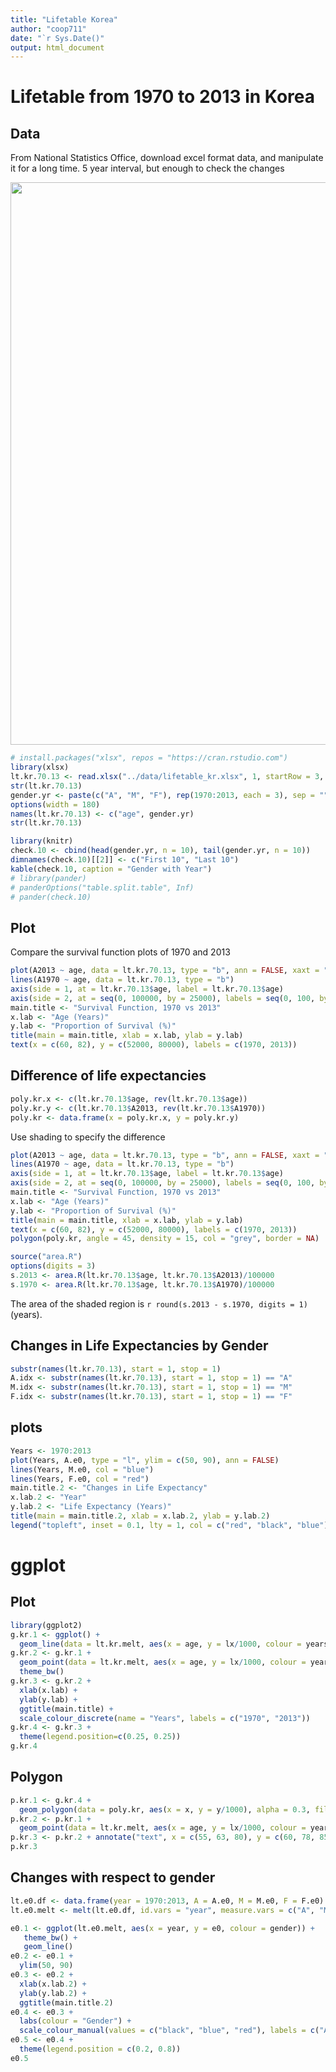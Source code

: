 ```yaml
---
title: "Lifetable Korea"
author: "coop711"
date: "`r Sys.Date()"
output: html_document
---
```


# Lifetable from 1970 to 2013 in Korea

## Data

From National Statistics Office, download excel format data, and manipulate it for a long time. 5 year interval, but enough to check the changes 

<!--![한국의 간이생명표](../pics/lifetable_kr_xlsx.png)-->

<img src = "../pics/lifetable_kr_xlsx.png" width = "900"/>

```r
# install.packages("xlsx", repos = "https://cran.rstudio.com")
library(xlsx)
lt.kr.70.13 <- read.xlsx("../data/lifetable_kr.xlsx", 1, startRow = 3, endRow = 24, colIndex = 1:133, header = FALSE)
str(lt.kr.70.13)
gender.yr <- paste(c("A", "M", "F"), rep(1970:2013, each = 3), sep = "")
options(width = 180)
names(lt.kr.70.13) <- c("age", gender.yr)
str(lt.kr.70.13)
```

```r
library(knitr)
check.10 <- cbind(head(gender.yr, n = 10), tail(gender.yr, n = 10))
dimnames(check.10)[[2]] <- c("First 10", "Last 10")
kable(check.10, caption = "Gender with Year")
# library(pander)
# panderOptions("table.split.table", Inf)
# pander(check.10)
```

## Plot

Compare the survival function plots of 1970 and 2013

```r
plot(A2013 ~ age, data = lt.kr.70.13, type = "b", ann = FALSE, xaxt = "n", yaxt = "n")
lines(A1970 ~ age, data = lt.kr.70.13, type = "b")
axis(side = 1, at = lt.kr.70.13$age, label = lt.kr.70.13$age)
axis(side = 2, at = seq(0, 100000, by = 25000), labels = seq(0, 100, by = 25))
main.title <- "Survival Function, 1970 vs 2013"
x.lab <- "Age (Years)"
y.lab <- "Proportion of Survival (%)"
title(main = main.title, xlab = x.lab, ylab = y.lab)
text(x = c(60, 82), y = c(52000, 80000), labels = c(1970, 2013))
```

## Difference of life expectancies

<!--### Coordinates for Polygon-->

```r
poly.kr.x <- c(lt.kr.70.13$age, rev(lt.kr.70.13$age))
poly.kr.y <- c(lt.kr.70.13$A2013, rev(lt.kr.70.13$A1970))
poly.kr <- data.frame(x = poly.kr.x, y = poly.kr.y)
```

<!--### Shading-->

Use shading to specify the difference

```r
plot(A2013 ~ age, data = lt.kr.70.13, type = "b", ann = FALSE, xaxt = "n", yaxt = "n")
lines(A1970 ~ age, data = lt.kr.70.13, type = "b")
axis(side = 1, at = lt.kr.70.13$age, label = lt.kr.70.13$age)
axis(side = 2, at = seq(0, 100000, by = 25000), labels = seq(0, 100, by = 25))
main.title <- "Survival Function, 1970 vs 2013"
x.lab <- "Age (Years)"
y.lab <- "Proportion of Survival (%)"
title(main = main.title, xlab = x.lab, ylab = y.lab)
text(x = c(60, 82), y = c(52000, 80000), labels = c(1970, 2013))
polygon(poly.kr, angle = 45, density = 15, col = "grey", border = NA)
```

<!--## Compare the areas -->

<!--`source` the `area.R()` function that was `dump()`ed. -->

```r
source("area.R")
options(digits = 3)
s.2013 <- area.R(lt.kr.70.13$age, lt.kr.70.13$A2013)/100000
s.1970 <- area.R(lt.kr.70.13$age, lt.kr.70.13$A1970)/100000
```

The area of the shaded region is `r round(s.2013 - s.1970, digits = 1)` (years).

## Changes in Life Expectancies by Gender

<!--In order to compute the genderwise life expectancies use `mapply()`. Fix `x = lt.kr.70.13$age` in `area.R(x, y)`, and extract the column indices from each column 

* Extracting column indices-->

```r
substr(names(lt.kr.70.13), start = 1, stop = 1)
A.idx <- substr(names(lt.kr.70.13), start = 1, stop = 1) == "A"
M.idx <- substr(names(lt.kr.70.13), start = 1, stop = 1) == "M"
F.idx <- substr(names(lt.kr.70.13), start = 1, stop = 1) == "F"
```

<!--* Use `mapply()`
    * Note how to define an `anonymous function`
    * Calculate life expectancies for each year
```r
(A.e0 <- mapply(function(y) {area.R(x = lt.kr.70.13$age, y)}, lt.kr.70.13[, A.idx])/100000)
(M.e0 <- mapply(function(y) {area.R(x = lt.kr.70.13$age, y)}, lt.kr.70.13[, M.idx])/100000)
(F.e0 <- mapply(function(y) {area.R(x = lt.kr.70.13$age, y)}, lt.kr.70.13[, F.idx])/100000)
```
-->

## plots

<!--* Use `plot()` and `lines()`-->

```r
Years <- 1970:2013
plot(Years, A.e0, type = "l", ylim = c(50, 90), ann = FALSE)
lines(Years, M.e0, col = "blue")
lines(Years, F.e0, col = "red")
main.title.2 <- "Changes in Life Expectancy"
x.lab.2 <- "Year"
y.lab.2 <- "Life Expectancy (Years)"
title(main = main.title.2, xlab = x.lab.2, ylab = y.lab.2)
legend("topleft", inset = 0.1, lty = 1, col = c("red", "black", "blue"), legend=c("Women", "All", "Men"))
```


# ggplot

<!--## Data Preparation

Put `reshape2` in the library to construct a long form data frame for `ggplot()` and apply `melt()`. Set up and another data frame composed of  `age`, `A1970`, `A2013`

```r
(lt.kr.df <- lt.kr.70.13[c("age", "A1970", "A2013")])
```

`library(reshape2)`, and , use `melt()` to transform into long form data frame

```r
library(reshape2)
(lt.kr.melt <- melt(lt.kr.df, id.vars = "age", measure.vars = c("A1970", "A2013"), variable.name = "years", value.name = "lx"))
```
-->

## Plot

<!-- Compare survival function plots for 1970 and 2013 with `ggplot()`. What is the effect of the order of operation in `geom_point()` and `shape=21:22, fill="white"`-->

```r
library(ggplot2)
g.kr.1 <- ggplot() + 
  geom_line(data = lt.kr.melt, aes(x = age, y = lx/1000, colour = years))
g.kr.2 <- g.kr.1 + 
  geom_point(data = lt.kr.melt, aes(x = age, y = lx/1000, colour = years), shape = 21, fill = "white", size = 2) +
  theme_bw()
g.kr.3 <- g.kr.2 + 
  xlab(x.lab) +
  ylab(y.lab) +
  ggtitle(main.title) +
  scale_colour_discrete(name = "Years", labels = c("1970", "2013"))
g.kr.4 <- g.kr.3 +
  theme(legend.position=c(0.25, 0.25))
g.kr.4
```

<!--<img src = "../pics/plot_symbols_shape.png" width = "480"/>-->

## Polygon

<!--Use `poly.kr`.-->

```r
p.kr.1 <- g.kr.4 +
  geom_polygon(data = poly.kr, aes(x = x, y = y/1000), alpha = 0.3, fill = "grey")
p.kr.2 <- p.kr.1 +
  geom_point(data = lt.kr.melt, aes(x = age, y = lx/1000, colour = years), shape = 21, fill = "white", size = 2)
p.kr.3 <- p.kr.2 + annotate("text", x = c(55, 63, 80), y = c(60, 78, 85), label = c("1970", "Difference of\nLife\nExpectancies", "2013"), colour = "blue")
p.kr.3
```

## Changes with respect to gender

<!--### Data reshaping-->
    
```r
lt.e0.df <- data.frame(year = 1970:2013, A = A.e0, M = M.e0, F = F.e0)
lt.e0.melt <- melt(lt.e0.df, id.vars = "year", measure.vars = c("A", "M", "F"), variable.name = "gender", value.name = "e0")
```

<!--### Changes in Life Expectancies-->

```r
e0.1 <- ggplot(lt.e0.melt, aes(x = year, y = e0, colour = gender)) + 
   theme_bw() +
   geom_line()
e0.2 <- e0.1 + 
  ylim(50, 90)
e0.3 <- e0.2 + 
  xlab(x.lab.2) + 
  ylab(y.lab.2) + 
  ggtitle(main.title.2)
e0.4 <- e0.3 + 
  labs(colour = "Gender") + 
  scale_colour_manual(values = c("black", "blue", "red"), labels = c("All", "Men", "Women"))
e0.5 <- e0.4 + 
  theme(legend.position = c(0.2, 0.8))
e0.5
```

<!--## Save

```r
save.image("lt_kr_160413.rda")
```
-->
